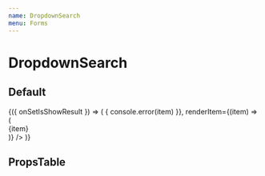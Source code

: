 ```yaml
---
name: DropdownSearch
menu: Forms
---
```




# DropdownSearch

## Default

<Playground>
  <LocalizeThemeProvider>
      <LocalizeDropdownSearch>
        {({ onSetIsShowResult }) => (
          <LocalizeSearchResult
            items={['Hi', 'Halo', '안녕하세요.']}
            onClickItem={(item) => {
              console.error(item)
            }},
            renderItem={(item) => (
              <div>{item}</div>
            )}
          />
        )}
      </LocalizeDropdownSearch>
  </LocalizeThemeProvider>
</Playground>

## PropsTable

<Props of={LocalizeDropdownSearch} />
